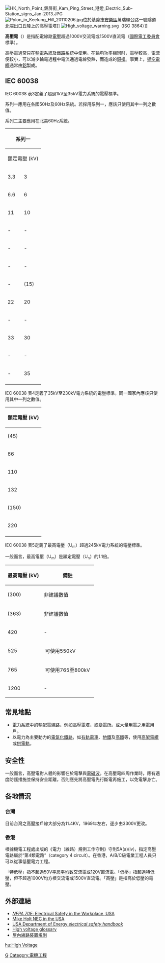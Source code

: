 {{IEC voltage ranges}}
[[File:HK_North_Point_錦屏街_Kam_Ping_Street_港燈_Electric_Sub-Station_signs_Jan-2013.JPG|right]]
[[File:Pylon_in_Keelung_Hill_20110206.jpg|thumb]]位於[[基隆市|基隆市]][[安樂區|安樂區]]萬瑞線公路一號隧道北端出口丘陵上的高壓電塔]]
[[File:High_voltage_warning.svg|thumb]]（ISO 3864）]]

'''高壓電'''（{{lang-en|high voltage electricity}}）是指配電線路[[電壓|電壓]]超過1000V交流電或1500V直流電（[[國際電工委員會|國際電工委員會]]標準）。

高壓電通常只在[[輸電系統|輸電系統]]及[[鐵路系統|鐵路系統]]中使用。在输电功率相同时，電壓較高，電流便較小，可以減少輸電過程中電流通過電線發熱，而造成的[[銅損|銅損]]。事實上，[[架空電纜|架空電纜]]通常由[[鋁|鋁]]製成。

==IEC 60038==
IEC 60038 表3定義了超過1kV至35kV電力系統的電壓標準。

系列一應用在各國50Hz及60Hz系統。若採用系列一，應該只使用其中一列之數值。

系列二主要應用在北美60Hz系統。

{| border="1" style="border-collapse: collapse;" style="text-align: center;"
|-
!colspan=2 | 系列一 !! 系列二
|-
! colspan=2 | 額定電壓 (kV) !! 額定電壓 (kV)
|-
| 3.3{{efn|name=fn1|不建議在新建的電力系統中使用。}}  || 3{{efn|name=fn1}} || 4.16{{efn|name=fn1}}
|-
| 6.6{{efn|name=fn1}} || 6{{efn|name=fn1}} || -
|-
| 11 || 10 || - 
|-
| - || - || 12.47{{efn|name=fn2|三相四線系統。}}
|-
| - ||  - || 13.2{{efn|name=fn2}}
|-
| - ||  - || 13.8{{efn|name=fn1}}
|-
| - || (15){{efn|非建議數值。}} || -
|-
| 22 || 20 || -
|-
| - || -|| 24.94{{efn|name=fn2}}{{efn|部分國家使用22.9kV系統。}}
|-
| 33 || 30 || - 
|- 
| - || - || 34.5{{efn|name=fn2}}
|-
| - || 35 || -
|-
|colspan=3 style="text-align: left;"| {{notelist}}
|}

IEC 60038 表4定義了35kV至230kV電力系統的電壓標準。同一國家內應該只使用其中一列之數值。

{| border="1" style="border-collapse: collapse;" style="text-align: center;"
|-
! colspan=2 | 額定電壓 (kV)
|-
| (45){{efn|name=fn1|非建議數值。}} || - 
|-
| 66 || 69
|-
| 110 || 115
|-
| 132 || 138
|-
| (150){{efn|name=fn1}} || - 
|-
| 220 || 230
|-
|colspan=3 style="text-align: left;"| {{notelist}}
|}

IEC 60038 表5定義了最高電壓（U<sub>m</sub>）超過245kV電力系統的電壓標準。

一般而言，最高電壓（U<sub>m</sub>）是額定電壓（U<sub>n</sub>）的1.1倍。
{| border="1" style="border-collapse: collapse;" style="text-align: center;"
|-
! 最高電壓 (kV) || 備註
|-
| (300) || 非建議數值
|-
| (363) || 非建議數值
|-
| 420 || - 
|-
| 525 ||  可使用550kV 
|-
| 765 ||   可使用765至800kV 
|-
| 1200 || -
|}

== 常見地點 ==
* [[電力系統|電力系統]]中的輸配電線路，例如[[高壓電塔|高壓電塔]]，或[[變電所|變電所]]。或大量用電之用電用戶。
* 以電力為主要動力的[[電氣化鐵路|電氣化鐵路]]，如[[有軌電車|有軌電車]]、[[地鐵|地鐵]]及[[高鐵|高鐵]]等，使用[[架空线|高架電纜]]或[[第三軌供電|供電軌]]。

== 安全性 ==
一般而言，高壓電對人體的影響在於電擊與[[電磁波|電磁波]]。在高壓電四周作業時，應有適度防護措施並保持安全距離，否則應先將高壓電先行斷電再施工，以免電擊身亡。

== 各地情況 ==
=== 台灣 ===
目前台灣之高壓接戶線大部分為11.4KV，1969年左右，逐步由3300V更改。

=== 香港 ===
根據機電工程處出版的《電力（線路）規例工作守則》守則5A(a)(iv)，指定高壓電路屬於“第4類電路”（category 4 circuit）。在香港，A/B/C級電業工程人員只可以從事低壓電力工程。

「特低壓」指不超過50V[[平房平均数|平房平均数]]交流電或120V直流電。「低壓」指超過特低壓，但不超過1000V均方根交流電或1500V直流電。「高壓」是指高於低壓的電壓。

== 外部連結 ==
* [http://www.nfpa.org/catalog/ ''NFPA 70E'': Electrical Safety in the Workplace, USA] {{Wayback|url=http://www.nfpa.org/catalog/ |date=20141218064853 }}
* [http://www.mikeholt.com/technical.php?id=nec/technicalnecfreestuff Mike Holt NEC in the USA] {{Wayback|url=http://www.mikeholt.com/technical.php?id=nec%2Ftechnicalnecfreestuff |date=20130404165518 }} 
* [https://web.archive.org/web/20061230073711/http://www.eh.doe.gov/techstds/standard/hdbk1092/hdbk1092.pdf USA Department of Energy ''electrical safety handbook'']
* [http://www.highvoltageinfo.com/glossary.php High voltage glossary] {{Wayback|url=http://www.highvoltageinfo.com/glossary.php |date=20190905054410 }}
* [https://web.archive.org/web/20070928123923/http://www.elecpe.org.tw/RU-EG-002.htm 屋內線路裝置規則]

{{电力模板}}
{{Authority control}}

[[Category:電力工程|G]]
[[Category:電機工程|Category:電機工程]]

[[hu:High_Voltage|hu:High Voltage]]